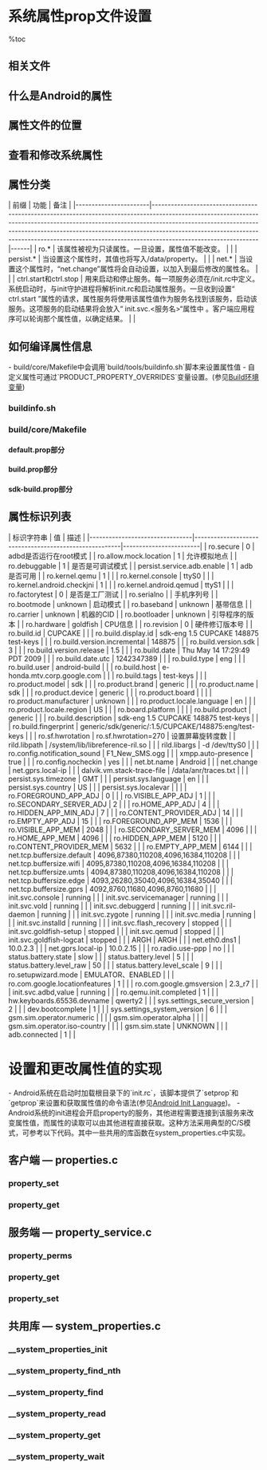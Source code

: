 = 系统属性prop文件设置 =

%toc

== 相关文件 ==
{{{class="brush:text"
// 读写属性的c代码
system/core/init/init.c
system/core/init/property_service.c
system/core/libcutils/properties.c
bionic/libc/bionic/system_properties.c

// 编译环境脚本和mk
build/core/Makefile
build/tools/buildinfo.sh
}}}

== 什么是Android的属性 ==
{{{class="brush:text"
    每个属性都有一个名称和值，它们都是字符串格式。属性被大量使用在Android系统中，用来记录系统设置或进程之间的信息交换。
属性是在整个系统中全局可见的。每个进程可以get/set属性。在系统初始化时，Android将分配一个共享内存区来存储的属性。这些是
由“init”守护进程完成的，其源代码位于：system/core/init。“init”守护进程将启动一个属性服务。属性服务在“init”守护进程中运行。
每一个客户端想要设置属性时，必须连接属性服务，再向其发送信息。属性服务将会在共享内存区中修改和创建属性。任何客户端想获得
属性信息，可以从共享内存直接读取。这提高了读取性能。
}}}

== 属性文件的位置 ==
{{{class="brush:text"
当启动属性服务时，将从以下文件中加载默认属性：
/default.prop
/system/build.prop
/system/default.prop
/data/local.prop
属性将会以上述顺序加载，后加载的属性将覆盖原先的值。这些属性加载之后，最后加载的属性会被保持在/data/property中。
}}}

== 查看和修改系统属性 ==
{{{class="brush:bash"
# 查看属性
# 打开adb模式，输入以下命令
$ adb shell getprop

# 修改属性
$ adb shell setprop key value
}}}

== 属性分类 ==
| 前缀                  | 功能                                                                                                                                                                                                                                                                                                                                                    | 备注 |
|-----------------------|---------------------------------------------------------------------------------------------------------------------------------------------------------------------------------------------------------------------------------------------------------------------------------------------------------------------------------------------------------|------|
| ro.*                  | 该属性被视为只读属性。一旦设置，属性值不能改变。                                                                                                                                                                                                                                                                                                        |      |
| persist.*             | 当设置这个属性时，其值也将写入/data/property。                                                                                                                                                                                                                                                                                                          |      |
| net.*                 | 当设置这个属性时，“net.change”属性将会自动设置，以加入到最后修改的属性名。                                                                                                                                                                                                                                                                              |      |
| ctrl.start和ctrl.stop | 用来启动和停止服务。每一项服务必须在/init.rc中定义。系统启动时，与init守护进程将解析init.rc和启动属性服务。一旦收到设置“ ctrl.start ”属性的请求，属性服务将使用该属性值作为服务名找到该服务，启动该服务。这项服务的启动结果将会放入“ init.svc.<服务名>“属性中 。客户端应用程序可以轮询那个属性值，以确定结果。 |      |

== 如何编译属性信息 ==
- build/core/Makefile中会调用`build/tools/buildinfo.sh`脚本来设置属性值
- 自定义属性可通过`PRODUCT_PROPERTY_OVERRIDES`变量设置。(参见[[Build环境变量]])

=== buildinfo.sh ===
{{{class="brush:bash"
#!/bin/bash

echo "# begin build properties"
echo "# autogenerated by buildinfo.sh"

echo "ro.build.id=$BUILD_ID"
echo "ro.build.display.id=$BUILD_DISPLAY_ID"
echo "ro.build.version.incremental=$BUILD_NUMBER"
echo "ro.build.version.sdk=$PLATFORM_SDK_VERSION"
echo "ro.build.version.codename=$PLATFORM_VERSION_CODENAME"
echo "ro.build.version.release=$PLATFORM_VERSION"
echo "ro.build.date=`date`"
echo "ro.build.date.utc=`date +%s`"
echo "ro.build.type=$TARGET_BUILD_TYPE"
echo "ro.build.user=$USER"
echo "ro.build.host=`hostname`"
echo "ro.build.tags=$BUILD_VERSION_TAGS"
echo "ro.product.model=$PRODUCT_MODEL"
echo "ro.product.brand=$PRODUCT_BRAND"
echo "ro.product.name=$PRODUCT_NAME"
echo "ro.product.device=$TARGET_DEVICE"
echo "ro.product.board=$TARGET_BOOTLOADER_BOARD_NAME"
echo "ro.product.cpu.abi=$TARGET_CPU_ABI"
if [ -n "$TARGET_CPU_ABI2" ] ; then
  echo "ro.product.cpu.abi2=$TARGET_CPU_ABI2"
fi
echo "ro.product.manufacturer=$PRODUCT_MANUFACTURER"
echo "ro.product.locale.language=$PRODUCT_DEFAULT_LANGUAGE"
echo "ro.product.locale.region=$PRODUCT_DEFAULT_REGION"
echo "ro.wifi.channels=$PRODUCT_DEFAULT_WIFI_CHANNELS"
echo "ro.board.platform=$TARGET_BOARD_PLATFORM"

echo "# ro.build.product is obsolete; use ro.product.device"
echo "ro.build.product=$TARGET_DEVICE"

echo "# Do not try to parse ro.build.description or .fingerprint"
echo "ro.build.description=$PRIVATE_BUILD_DESC"
echo "ro.build.fingerprint=$BUILD_FINGERPRINT"

echo "# end build properties"
}}}

=== build/core/Makefile ===
==== default.prop部分 ====
{{{class="brush:bash"
# 生成/default.prop
INSTALLED_DEFAULT_PROP_TARGET := $(TARGET_ROOT_OUT)/default.prop
ALL_DEFAULT_INSTALLED_MODULES += $(INSTALLED_DEFAULT_PROP_TARGET)
ADDITIONAL_DEFAULT_PROPERTIES := \
	$(call collapse-pairs, $(ADDITIONAL_DEFAULT_PROPERTIES))

$(INSTALLED_DEFAULT_PROP_TARGET):
	@echo Target buildinfo: $@
	@mkdir -p $(dir $@)
	$(hide) echo "#" > $@; \
	        echo "# ADDITIONAL_DEFAULT_PROPERTIES" >> $@; \
	        echo "#" >> $@;
	$(hide) $(foreach line,$(ADDITIONAL_DEFAULT_PROPERTIES), \
		echo "$(line)" >> $@;)
}}}

==== build.prop部分 ====
{{{class="brush:bash"
# 生成/system/build.prop
INSTALLED_BUILD_PROP_TARGET := $(TARGET_OUT)/build.prop
ALL_DEFAULT_INSTALLED_MODULES += $(INSTALLED_BUILD_PROP_TARGET)
ADDITIONAL_BUILD_PROPERTIES := \
	$(call collapse-pairs, $(ADDITIONAL_BUILD_PROPERTIES))

# 预置的tags描述
BUILD_VERSION_TAGS := $(BUILD_VERSION_TAGS)
ifeq ($(TARGET_BUILD_TYPE),debug)
  BUILD_VERSION_TAGS += debug
endif

# 为app预设test-keys的tags
BUILD_VERSION_TAGS += test-keys
BUILD_VERSION_TAGS := $(subst $(space),$(comma),$(sort $(BUILD_VERSION_TAGS)))

# 可读的字符串描述
build_desc := $(TARGET_PRODUCT)-$(TARGET_BUILD_VARIANT) $(PLATFORM_VERSION) $(BUILD_ID) $(BUILD_NUMBER) $(BUILD_VERSION_TAGS)
$(INSTALLED_BUILD_PROP_TARGET): PRIVATE_BUILD_DESC := $(build_desc)

# 用于OTA服务器的字符串识别信息
ifeq (,$(strip $(BUILD_FINGERPRINT)))
  BUILD_FINGERPRINT := $(PRODUCT_BRAND)/$(TARGET_PRODUCT)/$(TARGET_DEVICE)/$(TARGET_BOOTLOADER_BOARD_NAME):$(PLATFORM_VERSION)/$(BUILD_ID)/$(BUILD_NUMBER):$(TARGET_BUILD_VARIANT)/$(BUILD_VERSION_TAGS)
endif
ifneq ($(words $(BUILD_FINGERPRINT)),1)
  $(error BUILD_FINGERPRINT cannot contain spaces: "$(BUILD_FINGERPRINT)")
endif

# Display parameters shown under Settings -> About Phone
ifeq ($(TARGET_BUILD_VARIANT),user)
  # User builds should show:
  # release build number or branch.buld_number non-release builds

  # Dev. branches should have DISPLAY_BUILD_NUMBER set
  ifeq "true" "$(DISPLAY_BUILD_NUMBER)"
    BUILD_DISPLAY_ID := $(BUILD_ID).$(BUILD_NUMBER)
  else
    BUILD_DISPLAY_ID := $(BUILD_ID)
  endif
else
  # Non-user builds should show detailed build information
  BUILD_DISPLAY_ID := $(build_desc)
endif

# 默认的locale设置
define default-locale
$(subst _, , $(firstword $(1)))
endef

# 默认语言和区域设置
define default-locale-language
$(word 2, 2, $(call default-locale, $(1)))
endef
define default-locale-region
$(word 3, 3, $(call default-locale, $(1)))
endef

# 使用buildinfo.sh脚本设置默认的变量
BUILDINFO_SH := build/tools/buildinfo.sh
$(INSTALLED_BUILD_PROP_TARGET): $(BUILDINFO_SH) $(INTERNAL_BUILD_ID_MAKEFILE)
	@echo Target buildinfo: $@
	@mkdir -p $(dir $@)
	$(hide) TARGET_BUILD_TYPE="$(TARGET_BUILD_VARIANT)" \
			TARGET_DEVICE="$(TARGET_DEVICE)" \
			PRODUCT_NAME="$(TARGET_PRODUCT)" \
			PRODUCT_BRAND="$(PRODUCT_BRAND)" \
			PRODUCT_DEFAULT_LANGUAGE="$(call default-locale-language,$(PRODUCT_LOCALES))" \
			PRODUCT_DEFAULT_REGION="$(call default-locale-region,$(PRODUCT_LOCALES))" \
			PRODUCT_DEFAULT_WIFI_CHANNELS="$(PRODUCT_DEFAULT_WIFI_CHANNELS)" \
			PRODUCT_MODEL="$(PRODUCT_MODEL)" \
			PRODUCT_MANUFACTURER="$(PRODUCT_MANUFACTURER)" \
			PRIVATE_BUILD_DESC="$(PRIVATE_BUILD_DESC)" \
			BUILD_ID="$(BUILD_ID)" \
			BUILD_DISPLAY_ID="$(BUILD_DISPLAY_ID)" \
			BUILD_NUMBER="$(BUILD_NUMBER)" \
			PLATFORM_VERSION="$(PLATFORM_VERSION)" \
			PLATFORM_SDK_VERSION="$(PLATFORM_SDK_VERSION)" \
			PLATFORM_VERSION_CODENAME="$(PLATFORM_VERSION_CODENAME)" \
			BUILD_VERSION_TAGS="$(BUILD_VERSION_TAGS)" \
			TARGET_BOOTLOADER_BOARD_NAME="$(TARGET_BOOTLOADER_BOARD_NAME)" \
			BUILD_FINGERPRINT="$(BUILD_FINGERPRINT)" \
			TARGET_BOARD_PLATFORM="$(TARGET_BOARD_PLATFORM)" \
			TARGET_CPU_ABI="$(TARGET_CPU_ABI)" \
			TARGET_CPU_ABI2="$(TARGET_CPU_ABI2)" \
	        bash $(BUILDINFO_SH) > $@
	$(hide) if [ -f $(TARGET_DEVICE_DIR)/system.prop ]; then \
	          cat $(TARGET_DEVICE_DIR)/system.prop >> $@; \
	        fi
	$(if $(ADDITIONAL_BUILD_PROPERTIES), \
		$(hide) echo >> $@; \
		        echo "#" >> $@; \
		        echo "# ADDITIONAL_BUILD_PROPERTIES" >> $@; \
		        echo "#" >> $@; )
	$(hide) $(foreach line,$(ADDITIONAL_BUILD_PROPERTIES), \
		echo "$(line)" >> $@;)

build_desc :=
}}}

==== sdk-build.prop部分 ====
{{{class="brush:bash"
# sdk-build.prop
#
# There are certain things in build.prop that we don't want to
# ship with the sdk; remove them.

# This must be a list of entire property keys followed by
# "=" characters, without any internal spaces.
sdk_build_prop_remove := \
	ro.build.user= \
	ro.build.host= \
	ro.product.brand= \
	ro.product.manufacturer= \
	ro.product.device=
# TODO: Remove this soon-to-be obsolete property
sdk_build_prop_remove += ro.build.product=
INSTALLED_SDK_BUILD_PROP_TARGET := $(PRODUCT_OUT)/sdk/sdk-build.prop
$(INSTALLED_SDK_BUILD_PROP_TARGET): $(INSTALLED_BUILD_PROP_TARGET)
	@echo SDK buildinfo: $@
	@mkdir -p $(dir $@)
	$(hide) grep -v "$(subst $(space),\|,$(strip \
				$(sdk_build_prop_remove)))" $< > $@.tmp
	$(hide) for x in $(sdk_build_prop_remove); do \
				echo "$$x"generic >> $@.tmp; done
	$(hide) mv $@.tmp $@
}}}

== 属性标识列表 ==
| 标识字符串                     | 值                                                    | 描述                   |
|--------------------------------|-------------------------------------------------------|------------------------|
| ro.secure                      | 0                                                     | adbd是否运行在root模式 |
| ro.allow.mock.location         | 1                                                     | 允许模拟地点           |
| ro.debuggable                  | 1                                                     | 是否是可调试模式       |
| persist.service.adb.enable     | 1                                                     | adb是否可用            |
| ro.kernel.qemu                 | 1                                                     |                        |
| ro.kernel.console              | ttyS0                                                 |                        |
| ro.kernel.android.checkjni     | 1                                                     |                        |
| ro.kernel.android.qemud        | ttyS1                                                 |                        |
| ro.factorytest                 | 0                                                     | 是否是工厂测试         |
| ro.serialno                    |                                                       | 手机序列号             |
| ro.bootmode                    | unknown                                               | 启动模式               |
| ro.baseband                    | unknown                                               | 基带信息               |
| ro.carrier                     | unknown                                               | 机器的CID              |
| ro.bootloader                  | unknown                                               | 引导程序的版本         |
| ro.hardware                    | goldfish                                              | CPU信息                |
| ro.revision                    | 0                                                     | 硬件修订版本号         |
| ro.build.id                    | CUPCAKE                                               |                        |
| ro.build.display.id            | sdk-eng 1.5 CUPCAKE 148875 test-keys                  |                        |
| ro.build.version.incremental   | 148875                                                |                        |
| ro.build.version.sdk           | 3                                                     |                        |
| ro.build.version.release       | 1.5                                                   |                        |
| ro.build.date                  | Thu May 14 17:29:49 PDT 2009                          |                        |
| ro.build.date.utc              | 1242347389                                            |                        |
| ro.build.type                  | eng                                                   |                        |
| ro.build.user                  | android-build                                         |                        |
| ro.build.host                  | e-honda.mtv.corp.google.com                           |                        |
| ro.build.tags                  | test-keys                                             |                        |
| ro.product.model               | sdk                                                   |                        |
| ro.product.brand               | generic                                               |                        |
| ro.product.name                | sdk                                                   |                        |
| ro.product.device              | generic                                               |                        |
| ro.product.board               |                                                       |                        |
| ro.product.manufacturer        | unknown                                               |                        |
| ro.product.locale.language     | en                                                    |                        |
| ro.product.locale.region       | US                                                    |                        |
| ro.board.platform              |                                                       |                        |
| ro.build.product               | generic                                               |                        |
| ro.build.description           | sdk-eng 1.5 CUPCAKE 148875 test-keys                  |                        |
| ro.build.fingerprint           | generic/sdk/generic/:1.5/CUPCAKE/148875:eng/test-keys |                        |
| ro.sf.hwrotation               | ro.sf.hwrotation=270                                  | 设置屏幕旋转度数       |
| rild.libpath                   | /system/lib/libreference-ril.so                       |                        |
| rild.libargs                   | -d /dev/ttyS0                                         |                        |
| ro.config.notification_sound   | F1_New_SMS.ogg                                        |                        |
| xmpp.auto-presence             | true                                                  |                        |
| ro.config.nocheckin            | yes                                                   |                        |
| net.bt.name                    | Android                                               |                        |
| net.change                     | net.gprs.local-ip                                     |                        |
| dalvik.vm.stack-trace-file     | /data/anr/traces.txt                                  |                        |
| persist.sys.timezone           | GMT                                                   |                        |
| persist.sys.language           | en                                                    |                        |
| persist.sys.country            | US                                                    |                        |
| persist.sys.localevar          |                                                       |                        |
| ro.FOREGROUND_APP_ADJ          | 0                                                     |                        |
| ro.VISIBLE_APP_ADJ             | 1                                                     |                        |
| ro.SECONDARY_SERVER_ADJ        | 2                                                     |                        |
| ro.HOME_APP_ADJ                | 4                                                     |                        |
| ro.HIDDEN_APP_MIN_ADJ          | 7                                                     |                        |
| ro.CONTENT_PROVIDER_ADJ        | 14                                                    |                        |
| ro.EMPTY_APP_ADJ               | 15                                                    |                        |
| ro.FOREGROUND_APP_MEM          | 1536                                                  |                        |
| ro.VISIBLE_APP_MEM             | 2048                                                  |                        |
| ro.SECONDARY_SERVER_MEM        | 4096                                                  |                        |
| ro.HOME_APP_MEM                | 4096                                                  |                        |
| ro.HIDDEN_APP_MEM              | 5120                                                  |                        |
| ro.CONTENT_PROVIDER_MEM        | 5632                                                  |                        |
| ro.EMPTY_APP_MEM               | 6144                                                  |                        |
| net.tcp.buffersize.default     | 4096,87380,110208,4096,16384,110208                   |                        |
| net.tcp.buffersize.wifi        | 4095,87380,110208,4096,16384,110208                   |                        |
| net.tcp.buffersize.umts        | 4094,87380,110208,4096,16384,110208                   |                        |
| net.tcp.buffersize.edge        | 4093,26280,35040,4096,16384,35040                     |                        |
| net.tcp.buffersize.gprs        | 4092,8760,11680,4096,8760,11680                       |                        |
| init.svc.console               | running                                               |                        |
| init.svc.servicemanager        | running                                               |                        |
| init.svc.vold                  | running                                               |                        |
| init.svc.debuggerd             | running                                               |                        |
| init.svc.ril-daemon            | running                                               |                        |
| init.svc.zygote                | running                                               |                        |
| init.svc.media                 | running                                               |                        |
| init.svc.installd              | running                                               |                        |
| init.svc.flash_recovery        | stopped                                               |                        |
| init.svc.goldfish-setup        | stopped                                               |                        |
| init.svc.qemud                 | stopped                                               |                        |
| init.svc.goldfish-logcat       | stopped                                               |                        |
| ARGH                           | ARGH                                                  |                        |
| net.eth0.dns1                  | 10.0.2.3                                              |                        |
| net.gprs.local-ip              | 10.0.2.15                                             |                        |
| ro.radio.use-ppp               | no                                                    |                        |
| status.battery.state           | slow                                                  |                        |
| status.battery.level           | 5                                                     |                        |
| status.battery.level_raw       | 50                                                    |                        |
| status.battery.level_scale     | 9                                                     |                        |
| ro.setupwizard.mode            | EMULATOR、ENABLED                                     |                        |
| ro.com.google.locationfeatures | 1                                                     |                        |
| ro.com.google.gmsversion       | 2.3_r7                                                |                        |
| init.svc.adbd,value            | running                                               |                        |
| ro.qemu.init.completed         | 1                                                     |                        |
| hw.keyboards.65536.devname     | qwerty2                                               |                        |
| sys.settings_secure_version    | 2                                                     |                        |
| dev.bootcomplete               | 1                                                     |                        |
| sys.settings_system_version    | 6                                                     |                        |
| gsm.sim.operator.numeric       |                                                       |                        |
| gsm.sim.operator.alpha         |                                                       |                        |
| gsm.sim.operator.iso-country   |                                                       |                        |
| gsm.sim.state                  | UNKNOWN                                               |                        |
| adb.connected                  | 1                                                     |                        |

= 设置和更改属性值的实现 =
- Android系统在启动时加载根目录下的`init.rc`，该脚本提供了`setprop`和`getprop`来设置和获取属性值的命令语法(参见[[Android Init Language]])。
- Android系统的init进程会开启property的服务，其他进程需要连接到该服务来改变属性值，而属性的读取可以由其他进程直接获取。这种方法采用典型的C/S模式，可参考以下代码。其中一些共用的库函数在system_properties.c中实现。

== 客户端 — properties.c ==
=== property_set ===
{{{class="brush:c++"
int property_set(const char *key, const char *value)
{
    prop_msg msg;
    unsigned resp;

    if(key == 0) return -1;
    if(value == 0) value = "";
    
    if(strlen(key) >= PROP_NAME_MAX) return -1;
    if(strlen(value) >= PROP_VALUE_MAX) return -1;
    
    msg.cmd = PROP_MSG_SETPROP;
    strcpy((char*) msg.name, key);
    strcpy((char*) msg.value, value);

    return send_prop_msg(&msg);
}
}}}

=== property_get ===
{{{class="brush:c++"
int property_get(const char *key, char *value, const char *default_value)
{
    int len;

    len = __system_property_get(key, value);
    if(len > 0) {
        return len;
    }
    
    if(default_value) {
        len = strlen(default_value);
        memcpy(value, default_value, len + 1);
    }
    return len;
}
}}}

== 服务端 — property_service.c ==
=== property_perms ===
{{{class="brush:c++"
// 可修改属性值的白名单列表
struct {
    const char *prefix;
    unsigned int uid;
    unsigned int gid;
} property_perms[] = {
    { "net.rmnet0.",      AID_RADIO,    0 },
    { "net.gprs.",        AID_RADIO,    0 },
    { "net.ppp",          AID_RADIO,    0 },
    { "ril.",             AID_RADIO,    0 },
    { "gsm.",             AID_RADIO,    0 },
    { "persist.radio",    AID_RADIO,    0 },
    { "net.dns",          AID_RADIO,    0 },
    { "net.",             AID_SYSTEM,   0 },
    { "dev.",             AID_SYSTEM,   0 },
    { "runtime.",         AID_SYSTEM,   0 },
    { "hw.",              AID_SYSTEM,   0 },
    { "sys.",             AID_SYSTEM,   0 },
    { "service.",         AID_SYSTEM,   0 },
    { "wlan.",            AID_SYSTEM,   0 },
    { "dhcp.",            AID_SYSTEM,   0 },
    { "dhcp.",            AID_DHCP,     0 },
    { "vpn.",             AID_SYSTEM,   0 },
    { "vpn.",             AID_VPN,      0 },
    { "debug.",           AID_SHELL,    0 },
    { "log.",             AID_SHELL,    0 },
    { "service.adb.root", AID_SHELL,    0 },
    { "persist.sys.",     AID_SYSTEM,   0 },
    { "persist.service.", AID_SYSTEM,   0 },
    { "persist.security.", AID_SYSTEM,   0 },
    { NULL, 0, 0 }
};
}}}

=== property_get ===
{{{class="brush:c++"
const char* property_get(const char *name)
{
    prop_info *pi;

    if(strlen(name) >= PROP_NAME_MAX) return 0;

    pi = (prop_info*) __system_property_find(name);

    if(pi != 0) {
        return pi->value;
    } else {
        return 0;
    }
}
}}}

=== property_set ===
{{{class="brush:c++"
int property_set(const char *name, const char *value)
{
    prop_area *pa;
    prop_info *pi;

    int namelen = strlen(name);
    int valuelen = strlen(value);

    if(namelen >= PROP_NAME_MAX) return -1;
    if(valuelen >= PROP_VALUE_MAX) return -1;
    if(namelen < 1) return -1;

    pi = (prop_info*) __system_property_find(name);

    if(pi != 0) {
        /* ro.* properties may NEVER be modified once set */
        if(!strncmp(name, "ro.", 3)) return -1;

        pa = __system_property_area__;
        update_prop_info(pi, value, valuelen);
        pa->serial++;
        __futex_wake(&pa->serial, INT32_MAX);
    } else {
        pa = __system_property_area__;
        if(pa->count == PA_COUNT_MAX) return -1;

        pi = pa_info_array + pa->count;
        pi->serial = (valuelen << 24);
        memcpy(pi->name, name, namelen + 1);
        memcpy(pi->value, value, valuelen + 1);

        pa->toc[pa->count] =
            (namelen << 24) | (((unsigned) pi) - ((unsigned) pa));

        pa->count++;
        pa->serial++;
        __futex_wake(&pa->serial, INT32_MAX);
    }
    /* If name starts with "net." treat as a DNS property. */
    if (strncmp("net.", name, strlen("net.")) == 0)  {
        if (strcmp("net.change", name) == 0) {
            return 0;
        }
       /*
        * The 'net.change' property is a special property used track when any
        * 'net.*' property name is updated. It is _ONLY_ updated here. Its value
        * contains the last updated 'net.*' property.
        */
        property_set("net.change", name);
    } else if (persistent_properties_loaded &&
            strncmp("persist.", name, strlen("persist.")) == 0) {
        /*
         * Don't write properties to disk until after we have read all default properties
         * to prevent them from being overwritten by default values.
         */
        write_persistent_property(name, value);
    }
    property_changed(name, value);
    return 0;
}
}}}

== 共用库 — system_properties.c ==
=== __system_properties_init ===
{{{class="brush:c++"
int __system_properties_init(void)
{
    prop_area *pa;
    int s, fd;
    unsigned sz;
    char *env;

    if(__system_property_area__ != ((void*) &dummy_props)) {
        return 0;
    }

    env = getenv("ANDROID_PROPERTY_WORKSPACE");
    if (!env) {
        return -1;
    }
    fd = atoi(env);
    env = strchr(env, ',');
    if (!env) {
        return -1;
    }
    sz = atoi(env + 1);
    
    pa = mmap(0, sz, PROT_READ, MAP_SHARED, fd, 0);
    
    if(pa == MAP_FAILED) {
        return -1;
    }

    if((pa->magic != PROP_AREA_MAGIC) || (pa->version != PROP_AREA_VERSION)) {
        munmap(pa, sz);
        return -1;
    }

    __system_property_area__ = pa;
    return 0;
}
}}}

=== __system_property_find_nth ===
{{{class="brush:c++"
const prop_info *__system_property_find_nth(unsigned n)
{
    prop_area *pa = __system_property_area__;

    if(n >= pa->count) {
        return 0;
    } else {
        return TOC_TO_INFO(pa, pa->toc[n]);
    }
}
}}}

=== __system_property_find ===
{{{class="brush:c++"
const prop_info *__system_property_find(const char *name)
{
    prop_area *pa = __system_property_area__;
    unsigned count = pa->count;
    unsigned *toc = pa->toc;
    unsigned len = strlen(name);
    prop_info *pi;

    while(count--) {
        unsigned entry = *toc++;
        if(TOC_NAME_LEN(entry) != len) continue;
        
        pi = TOC_TO_INFO(pa, entry);
        if(memcmp(name, pi->name, len)) continue;

        return pi;
    }

    return 0;
}
}}}

=== __system_property_read ===
{{{class="brush:c++"
int __system_property_read(const prop_info *pi, char *name, char *value)
{
    unsigned serial, len;
    
    for(;;) {
        serial = pi->serial;
        while(SERIAL_DIRTY(serial)) {
            __futex_wait(&pi->serial, serial, 0);
            serial = pi->serial;
        }
        len = SERIAL_VALUE_LEN(serial);
        memcpy(value, pi->value, len + 1);
        if(serial == pi->serial) {
            if(name != 0) {
                strcpy(name, pi->name);
            }
            return len;
        }
    }
}
}}}

=== __system_property_get ===
{{{class="brush:c++"
int __system_property_get(const char *name, char *value)
{
    const prop_info *pi = __system_property_find(name);

    if(pi != 0) {
        return __system_property_read(pi, 0, value);
    } else {
        value[0] = 0;
        return 0;
    }
}
}}}

=== __system_property_wait ===
{{{class="brush:c++"
int __system_property_wait(const prop_info *pi)
{
    unsigned n;
    if(pi == 0) {
        prop_area *pa = __system_property_area__;
        n = pa->serial;
        do {
            __futex_wait(&pa->serial, n, 0);
        } while(n == pa->serial);
    } else {
        n = pi->serial;
        do {
            __futex_wait(&pi->serial, n, 0);
        } while(n == pi->serial);
    }
    return 0;
}
}}}
